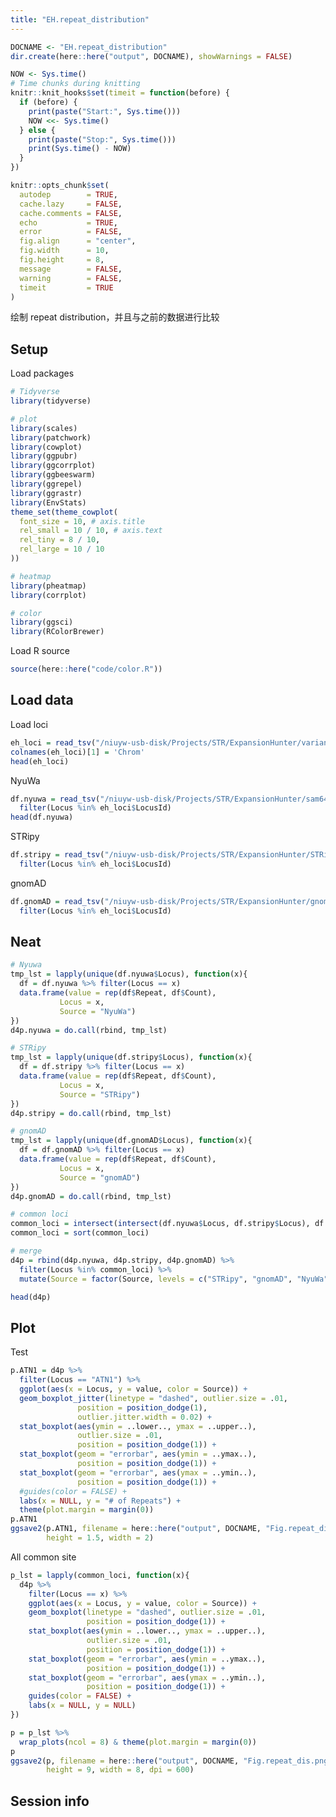 ```yaml
---
title: "EH.repeat_distribution"
---
```


```r
DOCNAME <- "EH.repeat_distribution"
dir.create(here::here("output", DOCNAME), showWarnings = FALSE)

NOW <- Sys.time()
# Time chunks during knitting
knitr::knit_hooks$set(timeit = function(before) {
  if (before) {
    print(paste("Start:", Sys.time()))
    NOW <<- Sys.time()
  } else {
    print(paste("Stop:", Sys.time()))
    print(Sys.time() - NOW)
  }
})

knitr::opts_chunk$set(
  autodep        = TRUE,
  cache.lazy     = FALSE,
  cache.comments = FALSE,
  echo           = TRUE,
  error          = FALSE,
  fig.align      = "center",
  fig.width      = 10,
  fig.height     = 8,
  message        = FALSE,
  warning        = FALSE,
  timeit         = TRUE
)
```

绘制 repeat distribution，并且与之前的数据进行比较

## Setup

Load packages

```r
# Tidyverse
library(tidyverse)

# plot
library(scales)
library(patchwork)
library(cowplot)
library(ggpubr)
library(ggcorrplot)
library(ggbeeswarm)
library(ggrepel)
library(ggrastr)
library(EnvStats)
theme_set(theme_cowplot(
  font_size = 10, # axis.title
  rel_small = 10 / 10, # axis.text
  rel_tiny = 8 / 10,
  rel_large = 10 / 10
))

# heatmap
library(pheatmap)
library(corrplot)

# color
library(ggsci)
library(RColorBrewer)
```

Load R source

```r
source(here::here("code/color.R"))
```

## Load data

Load loci

```r
eh_loci = read_tsv("/niuyw-usb-disk/Projects/STR/ExpansionHunter/variant_catalog.bed")
colnames(eh_loci)[1] = 'Chrom'
head(eh_loci)
```

NyuWa

```r
df.nyuwa = read_tsv("/niuyw-usb-disk/Projects/STR/ExpansionHunter/sam6487.allele_distribution.txt") %>%
  filter(Locus %in% eh_loci$LocusId)
head(df.nyuwa)
```

STRipy

```r
df.stripy = read_tsv("/niuyw-usb-disk/Projects/STR/ExpansionHunter/STRipy.allele_distribution.txt") %>%
  filter(Locus %in% eh_loci$LocusId)
```

gnomAD

```r
df.gnomAD = read_tsv("/niuyw-usb-disk/Projects/STR/ExpansionHunter/gnomAD.allele_distribution.txt") %>%
  filter(Locus %in% eh_loci$LocusId)
```

## Neat

```r
# Nyuwa
tmp_lst = lapply(unique(df.nyuwa$Locus), function(x){
  df = df.nyuwa %>% filter(Locus == x)
  data.frame(value = rep(df$Repeat, df$Count),
           Locus = x,
           Source = "NyuWa")
})
d4p.nyuwa = do.call(rbind, tmp_lst)

# STRipy
tmp_lst = lapply(unique(df.stripy$Locus), function(x){
  df = df.stripy %>% filter(Locus == x)
  data.frame(value = rep(df$Repeat, df$Count),
           Locus = x,
           Source = "STRipy")
})
d4p.stripy = do.call(rbind, tmp_lst)

# gnomAD
tmp_lst = lapply(unique(df.gnomAD$Locus), function(x){
  df = df.gnomAD %>% filter(Locus == x)
  data.frame(value = rep(df$Repeat, df$Count),
           Locus = x,
           Source = "gnomAD")
})
d4p.gnomAD = do.call(rbind, tmp_lst)

# common loci
common_loci = intersect(intersect(df.nyuwa$Locus, df.stripy$Locus), df.gnomAD$Locus)
common_loci = sort(common_loci)

# merge
d4p = rbind(d4p.nyuwa, d4p.stripy, d4p.gnomAD) %>%
  filter(Locus %in% common_loci) %>%
  mutate(Source = factor(Source, levels = c("STRipy", "gnomAD", "NyuWa")))

head(d4p)
```

## Plot

Test

```r
p.ATN1 = d4p %>%
  filter(Locus == "ATN1") %>%
  ggplot(aes(x = Locus, y = value, color = Source)) +
  geom_boxplot_jitter(linetype = "dashed", outlier.size = .01,
               position = position_dodge(1),
               outlier.jitter.width	= 0.02) +
  stat_boxplot(aes(ymin = ..lower.., ymax = ..upper..),
               outlier.size = .01,
               position = position_dodge(1)) +
  stat_boxplot(geom = "errorbar", aes(ymin = ..ymax..),
               position = position_dodge(1)) +
  stat_boxplot(geom = "errorbar", aes(ymax = ..ymin..),
               position = position_dodge(1)) +
  #guides(color = FALSE) +
  labs(x = NULL, y = "# of Repeats") +
  theme(plot.margin = margin(0))
p.ATN1
ggsave2(p.ATN1, filename = here::here("output", DOCNAME, "Fig.repeat_dis.ATN1.pdf"),
        height = 1.5, width = 2)
```

All common site

```r
p_lst = lapply(common_loci, function(x){
  d4p %>%
    filter(Locus == x) %>%
    ggplot(aes(x = Locus, y = value, color = Source)) +
    geom_boxplot(linetype = "dashed", outlier.size = .01,
                 position = position_dodge(1)) +
    stat_boxplot(aes(ymin = ..lower.., ymax = ..upper..),
                 outlier.size = .01,
                 position = position_dodge(1)) +
    stat_boxplot(geom = "errorbar", aes(ymin = ..ymax..),
                 position = position_dodge(1)) +
    stat_boxplot(geom = "errorbar", aes(ymax = ..ymin..),
                 position = position_dodge(1)) +
    guides(color = FALSE) +
    labs(x = NULL, y = NULL)
})

p = p_lst %>% 
  wrap_plots(ncol = 8) & theme(plot.margin = margin(0))
p
ggsave2(p, filename = here::here("output", DOCNAME, "Fig.repeat_dis.png"),
        height = 9, width = 8, dpi = 600)
```

## Session info

